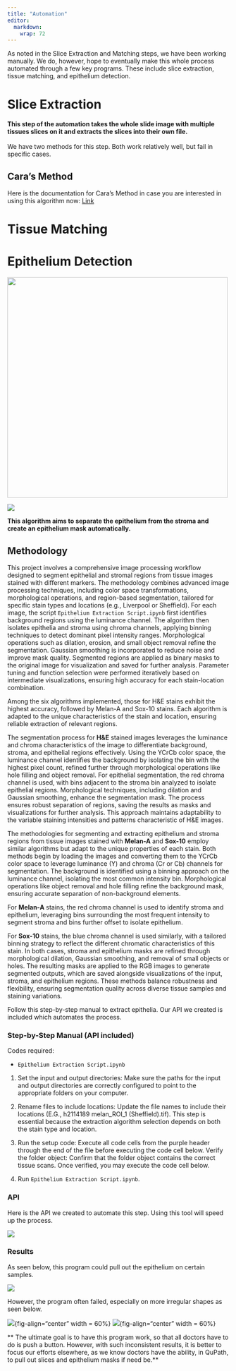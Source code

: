 ```yaml
---
title: "Automation"
editor: 
  markdown: 
    wrap: 72
---
```


As noted in the Slice Extraction and Matching steps, we have been working manually. We do, however, hope to eventually make this whole process automated through a few key programs. These include slice extraction, tissue matching, and epithelium detection. 


# Slice Extraction

**This step of the automation takes the whole slide image with multiple tissues slices on it and extracts the slices into their own file.**
<br><br>
We have two methods for this step.  Both work relatively well, but fail in specific cases.

## Cara's Method

Here is the documentation for Cara's Method in case you are interested in using this algorithm now: [Link](https://docs.google.com/document/d/1u3e0Bw7LGokr4gZgAOPgqrvykZYsyqcx-LGDGNzFQV0/edit?usp=sharing)

# Tissue Matching


# Epithelium Detection

![](images/h2114153h&e_ROI_5.png){fig-align="center" width="500"}

![](images/Step3.png){fig-align="center"}

**This algorithm aims to separate the epithelium from the stroma and create an epithelium mask automatically.**

## Methodology

This project involves a comprehensive image processing workflow designed to segment epithelial and stromal regions from tissue images stained with different markers. The methodology combines advanced image processing techniques, including color space transformations, morphological operations, and region-based segmentation, tailored for specific stain types and locations (e.g., Liverpool or Sheffield). For each image, the script `Epithelium Extraction Script.ipynb` first identifies background regions using the luminance channel. The algorithm then isolates epithelia and stroma using chroma channels, applying binning techniques to detect dominant pixel intensity ranges. Morphological operations such as dilation, erosion, and small object removal refine the segmentation. Gaussian smoothing is incorporated to reduce noise and improve mask quality. Segmented regions are applied as binary masks to the original image for visualization and saved for further analysis. Parameter tuning and function selection were performed iteratively based on intermediate visualizations, ensuring high accuracy for each stain-location combination.

Among the six algorithms implemented, those for H&E stains exhibit the highest accuracy, followed by Melan-A and Sox-10 stains. Each algorithm is adapted to the unique characteristics of the stain and location, ensuring reliable extraction of relevant regions.

The segmentation process for **H&E** stained images leverages the luminance and chroma characteristics of the image to differentiate background, stroma, and epithelial regions effectively. Using the YCrCb color space, the luminance channel identifies the background by isolating the bin with the highest pixel count, refined further through morphological operations like hole filling and object removal. For epithelial segmentation, the red chroma channel is used, with bins adjacent to the stroma bin analyzed to isolate epithelial regions. Morphological techniques, including dilation and Gaussian smoothing, enhance the segmentation mask. The process ensures robust separation of regions, saving the results as masks and visualizations for further analysis. This approach maintains adaptability to the variable staining intensities and patterns characteristic of H&E images.

The methodologies for segmenting and extracting epithelium and stroma regions from tissue images stained with **Melan-A** and **Sox-10** employ similar algorithms but adapt to the unique properties of each stain. Both methods begin by loading the images and converting them to the YCrCb color space to leverage luminance (Y) and chroma (Cr or Cb) channels for segmentation. The background is identified using a binning approach on the luminance channel, isolating the most common intensity bin. Morphological operations like object removal and hole filling refine the background mask, ensuring accurate separation of non-background elements.

For **Melan-A** stains, the red chroma channel is used to identify stroma and epithelium, leveraging bins surrounding the most frequent intensity to segment stroma and bins further offset to isolate epithelium. 

For **Sox-10** stains, the blue chroma channel is used similarly, with a tailored binning strategy to reflect the different chromatic characteristics of this stain. In both cases, stroma and epithelium masks are refined through morphological dilation, Gaussian smoothing, and removal of small objects or holes. The resulting masks are applied to the RGB images to generate segmented outputs, which are saved alongside visualizations of the input, stroma, and epithelium regions. These methods balance robustness and flexibility, ensuring segmentation quality across diverse tissue samples and staining variations.





Follow this step-by-step manual to extract epithelia. Our API we created is included which automates the process.

:::{.callout-note collapse=true}

### Step-by-Step Manual (API included)

Codes required:

- `Epithelium Extraction Script.ipynb`


1. Set the input and output directories: Make sure the paths for the input and output directories are correctly configured to point to the appropriate folders on your computer.

2. Rename files to include locations: Update the file names to include their locations (E.G., h2114189 melan_ROI_1 (Sheffield).tif). This step is essential because the extraction algorithm selection depends on both the stain type and location.

3. Run the setup code: Execute all code cells from the purple header through the end of the file before executing the code cell below. Verify the folder object: Confirm that the folder object contains the correct tissue scans. Once verified, you may execute the code cell below.

4. Run `Epithelium Extraction Script.ipynb`. 


### API

Here is the API we created to automate this step. Using this tool will speed up the process.

![](images/API.png){fig-align="center"}

:::


### Results

As seen below, this program could pull out the epithelium on certain samples.

![](images/h2114153h&e_ROI_5.png){fig-align="center"}

However, the program often failed, especially on more irregular shapes as seen below. 

![](images/failedEpi1.png){fig-align="center" width = 60%}
![](images/failedEpi2.png){fig-align="center" width = 60%}

** The ultimate goal is to have this program work, so that all doctors have to do is push a button. However, with such inconsistent results, it is better to focus our efforts elsewhere, as we know doctors have the ability, in QuPath, to pull out slices and epithelium masks if need be.**
